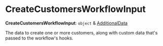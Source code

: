 
# CreateCustomersWorkflowInput

 **CreateCustomersWorkflowInput**: `object` & [AdditionalData](../../../types/HttpTypes/types/types.HttpTypes.AdditionalData/page.mdx)

The data to create one or more customers, along with custom data that's passed to the workflow's hooks.

